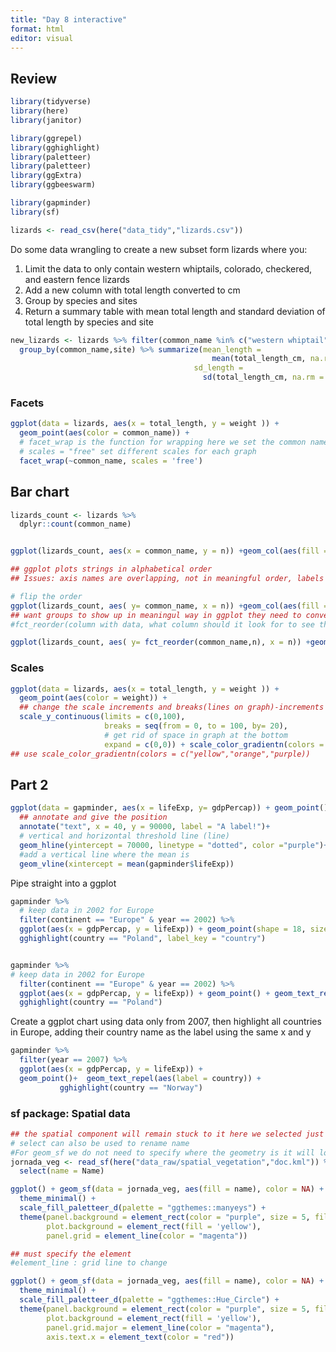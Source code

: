 ```yaml
---
title: "Day 8 interactive"
format: html
editor: visual
---
```


## Review

```r
library(tidyverse)
library(here)
library(janitor)

library(ggrepel)
library(gghighlight)
library(paletteer)
library(paletteer)
library(ggExtra)
library(ggbeeswarm)

library(gapminder)
library(sf)
```

```r
lizards <- read_csv(here("data_tidy","lizards.csv"))
```

Do some data wrangling to create a new subset form lizards where you:

1.  Limit the data to only contain western whiptails, colorado, checkered, and eastern fence lizards
2.  Add a new column with total length converted to cm
3.  Group by species and sites
4.  Return a summary table with mean total length and standard deviation of total length by species and site

```r

new_lizards <- lizards %>% filter(common_name %in% c("western whiptail","colorado checkered","eastern fence")) %>% mutate(total_length_cm = total_length/10) %>% 
  group_by(common_name,site) %>% summarize(mean_length = 
                                             mean(total_length_cm, na.rm = TRUE),
                                         sd_length = 
                                           sd(total_length_cm, na.rm = TRUE))


```

### Facets

```r
ggplot(data = lizards, aes(x = total_length, y = weight )) +
  geom_point(aes(color = common_name)) + 
  # facet_wrap is the function for wrapping here we set the common name as the fucntion we are wrapping over ~common_name,
  # scales = "free" set different scales for each graph
  facet_wrap(~common_name, scales = 'free')
```

## Bar chart

```r
lizards_count <- lizards %>% 
  dplyr::count(common_name)


ggplot(lizards_count, aes(x = common_name, y = n)) +geom_col(aes(fill = common_name))

## ggplot plots strings in alphabetical order
## Issues: axis names are overlapping, not in meaningful order, labels are not descriptive, 

# flip the order
ggplot(lizards_count, aes( y= common_name, x = n)) +geom_col(aes(fill = common_name))
## want groups to show up in meaningul way in ggplot they need to converted to factors
#fct_reorder(column with data, what column should it look for to see the order)

ggplot(lizards_count, aes( y= fct_reorder(common_name,n), x = n)) +geom_col(aes(fill = common_name))


```

### Scales

```r
ggplot(data = lizards, aes(x = total_length, y = weight )) +
  geom_point(aes(color = weight)) +
  ## change the scale increments and breaks(lines on graph)-increments
  scale_y_continuous(limits = c(0,100),
                     breaks = seq(from = 0, to = 100, by= 20), 
                     # get rid of space in graph at the bottom
                     expand = c(0,0)) + scale_color_gradientn(colors = c("red","navy","orange"))
## use scale_color_gradientn(colors = c("yellow","orange","purple))
```

## Part 2

```r
ggplot(data = gapminder, aes(x = lifeExp, y= gdpPercap)) + geom_point()+ 
  ## annotate and give the position 
  annotate("text", x = 40, y = 90000, label = "A label!")+
  # vertical and horizontal threshold line (line) 
  geom_hline(yintercept = 70000, linetype = "dotted", color ="purple")+
  #add a vertical line where the mean is 
  geom_vline(xintercept = mean(gapminder$lifeExp))
```

Pipe straight into a ggplot

```r
gapminder %>% 
  # keep data in 2002 for Europe
  filter(continent == "Europe" & year == 2002) %>% 
  ggplot(aes(x = gdpPercap, y = lifeExp)) + geom_point(shape = 18, size = 4, color = "purple")+ #geom_text_repel(aes(label = country)) + ##ggrepel  
  gghighlight(country == "Poland", label_key = "country")


gapminder %>% 
# keep data in 2002 for Europe
  filter(continent == "Europe" & year == 2002) %>% 
  ggplot(aes(x = gdpPercap, y = lifeExp)) + geom_point() + geom_text_repel(aes(label = country)) + ##ggrepel  
  gghighlight(country == "Poland")
```

Create a ggplot chart using data only from 2007, then highlight all countries in Europe, adding their country name as the label using the same x and y

```r
gapminder %>% 
  filter(year == 2007) %>% 
  ggplot(aes(x = gdpPercap, y = lifeExp)) +
  geom_point()+  geom_text_repel(aes(label = country)) +
           gghighlight(country == "Norway")
```

### sf package: Spatial data

```r

## the spatial component will remain stuck to it here we selected just the name and the geometry remained
# select can also be used to rename name
#For geom_sf we do not need to specify where the geometry is it will look for it
jornada_veg <- read_sf(here("data_raw/spatial_vegetation","doc.kml")) %>% 
  select(name = Name)

ggplot() + geom_sf(data = jornada_veg, aes(fill = name), color = NA) +
  theme_minimal() +
  scale_fill_paletteer_d(palette = "ggthemes::manyeys") + 
  theme(panel.background = element_rect(color = "purple", size = 5, fill = "pink"),
        plot.background = element_rect(fill = 'yellow'),
        panel.grid = element_line(color = "magenta"))

## must specify the element
#element_line : grid line to change 

ggplot() + geom_sf(data = jornada_veg, aes(fill = name), color = NA) +
  theme_minimal() +
  scale_fill_paletteer_d(palette = "ggthemes::Hue_Circle") + 
  theme(panel.background = element_rect(color = "purple", size = 5, fill = "pink"),
        plot.background = element_rect(fill = 'yellow'),
        panel.grid.major = element_line(color = "magenta"),
        axis.text.x = element_text(color = "red")) 



```
